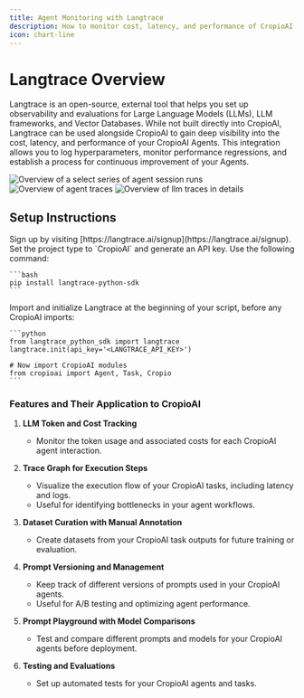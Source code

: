 ```yaml
---
title: Agent Monitoring with Langtrace
description: How to monitor cost, latency, and performance of CropioAI Agents using Langtrace, an external observability tool.
icon: chart-line
---
```


# Langtrace Overview

Langtrace is an open-source, external tool that helps you set up observability and evaluations for Large Language Models (LLMs), LLM frameworks, and Vector Databases. 
While not built directly into CropioAI, Langtrace can be used alongside CropioAI to gain deep visibility into the cost, latency, and performance of your CropioAI Agents. 
This integration allows you to log hyperparameters, monitor performance regressions, and establish a process for continuous improvement of your Agents.

![Overview of a select series of agent session runs](/images/langtrace1.png)
![Overview of agent traces](/images/langtrace2.png)
![Overview of llm traces in details](/images/langtrace3.png)

## Setup Instructions

<Steps>
   <Step title="Sign up for Langtrace">
      Sign up by visiting [https://langtrace.ai/signup](https://langtrace.ai/signup).
   </Step>
   <Step title="Create a project">
      Set the project type to `CropioAI` and generate an API key.
   </Step>
   <Step title="Install Langtrace in your CropioAI project">
      Use the following command:

    ```bash
    pip install langtrace-python-sdk
    ```
   </Step>
   <Step title="Import Langtrace">
      Import and initialize Langtrace at the beginning of your script, before any CropioAI imports:

    ```python
    from langtrace_python_sdk import langtrace
    langtrace.init(api_key='<LANGTRACE_API_KEY>')

    # Now import CropioAI modules
    from cropioai import Agent, Task, Cropio
    ```
   </Step>
</Steps> 

### Features and Their Application to CropioAI

1. **LLM Token and Cost Tracking**

   - Monitor the token usage and associated costs for each CropioAI agent interaction.

2. **Trace Graph for Execution Steps**

   - Visualize the execution flow of your CropioAI tasks, including latency and logs.
   - Useful for identifying bottlenecks in your agent workflows.

3. **Dataset Curation with Manual Annotation**

   - Create datasets from your CropioAI task outputs for future training or evaluation.

4. **Prompt Versioning and Management**

   - Keep track of different versions of prompts used in your CropioAI agents.
   - Useful for A/B testing and optimizing agent performance.

5. **Prompt Playground with Model Comparisons**

   - Test and compare different prompts and models for your CropioAI agents before deployment.

6. **Testing and Evaluations**

   - Set up automated tests for your CropioAI agents and tasks.
